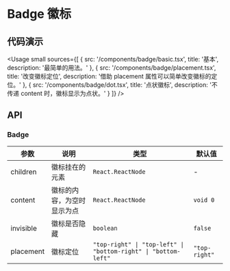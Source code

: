 
# Badge 徽标

## 代码演示

<Usage
  small
  sources={[
    {
      src: '/components/badge/basic.tsx',
      title: '基本',
      description: '最简单的用法。'
    },
    {
      src: '/components/badge/placement.tsx',
      title: '改变徽标定位',
      description: '借助 placement 属性可以简单改变徽标的定位。'
    },
    {
      src: '/components/badge/dot.tsx',
      title: '点状徽标',
      description: '不传递 content 时，徽标显示为点状。'
    }
  ]}
/>

## API

### Badge

| 参数      | 说明                       | 类型                                                           | 默认值        |
| --------- | -------------------------- | -------------------------------------------------------------- | ------------- |
| children  | 徽标挂在的元素             | `React.ReactNode`                                              | -             |
| content   | 徽标的内容，为空时显示为点 | `React.ReactNode`                                              | `void 0`      |
| invisible | 徽标是否隐藏               | `boolean`                                                      | `false`       |
| placement | 徽标定位                   | `"top-right" \| "top-left" \| "bottom-right" \| "bottom-left"` | `"top-right"` |
